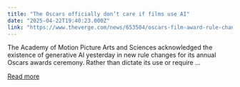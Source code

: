 ```yaml
---
title: "The Oscars officially don’t care if films use AI"
date: "2025-04-22T19:40:23.000Z"
link: "https://www.theverge.com/news/653504/oscars-film-award-rule-change-ai"
---
```


The Academy of Motion Picture Arts and Sciences acknowledged the existence of generative AI yesterday in new rule changes for its annual Oscars awards ceremony. Rather than dictate its use or require ...

[Read more](https://www.theverge.com/news/653504/oscars-film-award-rule-change-ai)
